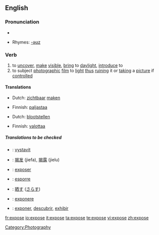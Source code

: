 {{see|exposé}}

==English==

===Pronunciation===
*{{audio|en-us-expose.ogg|Audio (US)}}

*Rhymes: [[Rhymes:English:-əʊz|-əʊz]]

===Verb===
{{en-verb|expos|ing}}

#to [[uncover]], [[make]] [[visible]], [[bring]] to [[daylight]], [[introduce]] to
#to subject [[photograph]]ic [[film]] to [[light]] [[thus]] [[ruin]]ing it or [[take|taking]] a [[picture]] if [[control]]led

====Translations====
{{trans-top|to uncover, make visible, bring to daylight, introduce to}}
*Dutch: [[zichtbaar]] [[maken]]
{{trans-mid}}
*Finnish: [[paljastaa]]
{{trans-bottom}}

{{trans-top|to subject photographic film to light thus ruining it or taking a picture if controlled}}
*Dutch: [[blootstellen]]
{{trans-mid}}
*Finnish: [[valottaa]]
{{trans-bottom}}

=====Translations to be checked=====
{{checktrans}}
{{top}}
*{{ttbc|Czech}}: [[vystavit]]
*{{ttbc|Chinese}}: [[揭发]] (jiefa), [[揭露]] (jielu)
*{{ttbc|French}}: [[exposer]]
*{{ttbc|Italian}}: [[esporre]]
{{mid}}
*{{ttbc|Japanese}}: [[晒す]] ([[さらす]])
*{{ttbc|Latin}}: [[exponere]]
*{{ttbc|Spanish}}: [[exponer]], [[descubrir]], [[exhibir]]
{{bottom}}

[[Category:Photography]]

[[fr:expose]]
[[io:expose]]
[[it:expose]]
[[ta:expose]]
[[te:expose]]
[[vi:expose]]
[[zh:expose]]